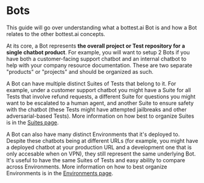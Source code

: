 # Bots


This guide will go over understanding what a bottest.ai Bot is and how a Bot relates
to the other bottest.ai concepts.

At its core, a Bot represents **the overall project or Test repository for a single chatbot product**.
For example, you will want to setup 2 Bots if you have both a customer-facing support chatbot and
an internal chatbot to help with your company resource documentation. These are two separate "products"
or "projects" and should be organized as such.


A Bot can have multiple distinct Suites of Tests that belong to it. For example, under a customer support
chatbot you might have a Suite for all Tests that involve refund requests, a different Suite for questions you
might want to be escalated to a human agent, and another Suite to ensure safety with the chatbot (these
Tests might have attempted jailbreaks and other adversarial-based Tests). More information on how best
to organize Suites is in the [Suites page](/core-concepts/suites).


A Bot can also have many distinct Environments that it's deployed to. Despite these chatbots being at
different URLs (for example, you might have a deployed chatbot at your production URL and a development
one that is only accesable when on VPN), they still represent the same underlying Bot.
It's useful to have the same Suites of Tests and easy ability to compare across Environments. More information
on how to best organize Environments is in the [Environments page](/core-concepts/environments).